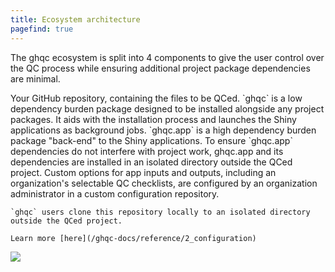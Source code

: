```yaml
---
title: Ecosystem architecture
pagefind: true
---
```


The ghqc ecosystem is split into 4 components to give the user control over the QC process
while ensuring additional project package dependencies are minimal.

<Card title="The QCed project" icon="github">
    Your GitHub repository, containing the files to be QCed.
</Card>
<Card title="ghqc" icon="add-document" color = "red">
    `ghqc` is a low dependency burden package designed to be installed alongside any project packages.
    It aids with the installation process and launches the Shiny applications as background jobs.
</Card>
<Card title="ghqc.app" icon="add-document">
    `ghqc.app` is a high dependency burden package "back-end" to the Shiny applications.
    To ensure `ghqc.app` dependencies do not interfere with project work, ghqc.app and its dependencies are installed in an isolated directory outside the QCed project.
</Card>
<Card title="Custom configuration repository " icon="information">
    Custom options for app inputs and outputs, including an organization's selectable QC checklists, are configured by an organization administrator in a custom configuration repository.

    `ghqc` users clone this repository locally to an isolated directory outside the QCed project.
    
    Learn more [here](/ghqc-docs/reference/2_configuration)
</Card>

![](/ghqc-docs/ecosystem_architecture.png)